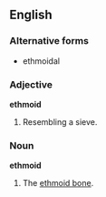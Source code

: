 ==English==
===Alternative forms===
*ethmoidal

===Adjective===
'''ethmoid'''
#Resembling a sieve.

===Noun===
'''ethmoid'''

#The [[ethmoid bone]].